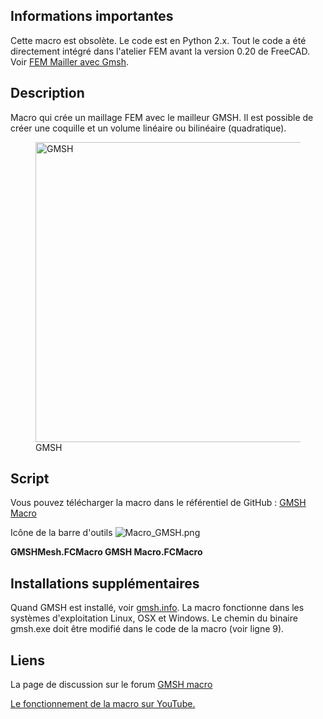 <languages/>

{{Macro/fr
|Name=GMSH Macro
|Icon=Macro_GMSH.png
|Description=Créer des maillages FEM avec le générateur de maillage GMSH. Il est possible de créer des éléments linéaires ou bilinéaires (quadratiques) de poutre, de coque et de volume.
|Author=psicofil
|Version=1.0
|Date=2015-08-24
|FCVersion=Toutes
|Download=[https://wiki.freecad.org/images/a/a2/Macro_GMSH.png Icône de la barre d'outils]
|SeeAlso = [[FEM_MeshGmshFromShape/fr|FEM Maillage MEF à partir d'une forme avec Gmsh]]
}}

<span id="Important_information"></span>
==Informations importantes==

Cette macro est obsolète. Le code est en Python 2.x. Tout le code a été directement intégré dans l'atelier FEM avant la version 0.20 de FreeCAD. Voir [[FEM_MeshGmshFromShape/fr|FEM Mailler avec Gmsh]].

==Description==

Macro qui crée un maillage FEM avec le mailleur GMSH. Il est possible de créer une coquille et un volume linéaire ou bilinéaire (quadratique).

{{Codeextralink|https://raw.githubusercontent.com/psicofil/Macros_FreeCAD/master/Macros/GMSHMesh.FCMacro}}

[[File:Macro GMSH00.png|480px|GMSH]]

==Script==

Vous pouvez télécharger la macro dans le référentiel de GitHub : [https://github.com/psicofil/Macros_FreeCAD/blob/master/Macros/GMSHMesh.FCMacro GMSH Macro]

Icône de la barre d'outils [[Image:Macro_GMSH.png]]

'''GMSHMesh.FCMacro GMSH Macro.FCMacro'''

<span id="Additional_Installations"></span>
== Installations supplémentaires ==

Quand GMSH est installé, voir  [https://gmsh.info/ gmsh.info]. La macro fonctionne dans les systèmes d'exploitation Linux, OSX et Windows. Le chemin du binaire gmsh.exe doit être modifié dans le code de la macro (voir ligne 9).

<span id="Links"></span>
==Liens==

La page de discussion sur le forum [https://forum.freecad.org/viewtopic.php?t=11182 GMSH macro]

[https://www.youtube.com/watch?v=ZcG5EEUe3yc Le fonctionnement de la macro sur YouTube.]

{{clear}}